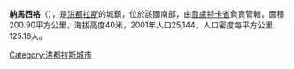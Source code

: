 '''納馬西格'''（{{lang-es|Namasigüe}}），是[[洪都拉斯|洪都拉斯]]的城鎮，位於該國南部，由[[喬盧特卡省|喬盧特卡省]]負責管轄，面積200.90平方公里，海拔高度40米，2001年人口25,144，人口密度每平方公里125.16人。

{{coord|13|12|N|87|08|W|display=title|region:HN_type:city_source:GNS-enwiki}}

{{Honduras-geo-stub}}
[[Category:洪都拉斯城市|Category:洪都拉斯城市]]